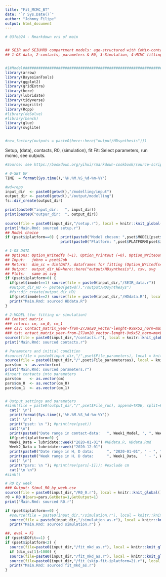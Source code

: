 ```yaml
---
title: "Fit_MCMC_BT"
date: "`r Sys.Date()`"
author: "Johnny Filipe"
output: html_document
---
```




```r
# 03feb24 - Rmarkdown vrs of main


## SEIR and SEIUHRD compartment models: age-structured with CoMix-contacts 
## 1-OS data, 2-contacts, parameters & R0, 3-Simulation, 4-MCMC fitting, plots & reports


#1#Model########################################################################
library(arrow)
library(BayesianTools)
library(ggplot2)
library(gridExtra)
library(here)
library(lubridate)
library(tidyverse)
library(magrittr)
library(Rcpp)
#library(deSolve)
#library(bench)
library(glue)
library(svglite)


#new_factory(outputs = paste0(here::here("output/HDsynthesis")))

```


Setup, (data), contacts, R0, (simulation), fit
Fit: Select parameters, run mcmc, see outputs.  


```r

#Source: see https://bookdown.org/yihui/rmarkdown-cookbook/source-script.html

# 0-SET UP
TIME  = format(Sys.time(),'%H.%M.%S_%d-%m-%Y')

#wd=repo
input_dir  <- paste0(getwd(),"/modelling/input")
output_dir <- paste0(getwd(),"/output/modelling")
fs::dir_create(output_dir)

print(paste0("input_dir:   ", input_dir))
print(paste0("outpur_dir:  ", output_dir))
  
source(file = paste0(input_dir,"/setup.r"), local = knitr::knit_global())
print("Main.Rmd: sourced setup.r")
## Model choice
if (pset$iplatform==0) { print(paste0("Model chosen: ",pset$MODEL[pset$imodel]))
                         print(paste0("Platform: ",pset$PLATFORM[pset$iplatform+1])) }

```

```r
# 1-OS DATA
## Options: Option_Writedfs (=1), Option_Printout (=0), Option_Writeout (=0), Freq_cutoff = 8
## Input:   jobno = pset$Job
## Return:  dim_sc = dim(DAT), dataframes for fitting (Option_Writedfs=1)
## Output:  output_dir_HD=here::here("output/HDsynthesis"), csv, svg 
## Plots:   same as svg
if (pset$iplatform>0) {
  if(pset$imodel==1) source(file = paste0(input_dir,"/SEIR_data.r"))
  #output_dir_HD <- paste0(getwd(),"/output/HDsynthesys")
  #fs::dir_create(output_dir_HD)
  if(pset$imodel==2) source(file = paste0(input_dir,"/HDdata.R"), local = knitr::knit_global())
  print("Main.Rmd: sourced HDdata.R")
}

```

```r
# 2-MODEL (for fitting or simulation)
## Contact matrix
### return: cm, cm_0, cm_1
### csv: Contact_matrix_year-from-27Jan20_vector-lenght-9x9x52_norm=maxEV1_x3
### txt: ontact_matrix_year-from-27Jan20_vector-lenght-9x9x52_norm=maxEV1_stats
source(file = paste0(input_dir,"/contacts.r"), local = knitr::knit_global())
print("Main.Rmd: sourced contacts.r")

# Parameters and initial condition
#source(file = paste0(input_dir,"/",pset$File_parameters), local = knitr::knit_global())
source(file = paste0(input_dir,"/",pset$File_parametersas), local = knitr::knit_global())
pars$cm  <- as.vector(cm)
print("Main.Rmd: sourced parameters.r")
#insert contacts into parameters
pars$cm    <- as.vector(cm)
pars$cm_0  <- as.vector(cm_0)
pars$cm_1  <- as.vector(cm_1)


# Output settings and parameters
#sink(file = paste0(output_dir,"/",pset$File_run), append=TRUE, split=FALSE)
  cat(" \n")
  print(format(Sys.time(),'%H.%M.%S_%d-%m-%Y'))
  cat(" \n")
  print("pset: \n "); #print(rev(pset))
  cat("\n")
  print(paste0("Date range in contact-data:   ", Week1_Model, ", ", Week2_Model)); cat("\n")
  if(pset$iplatform>0) {
  Week1_Data = lubridate::week("2020-01-01") #HDdata.R, HDdata.Rmd
  Week2_Data = lubridate::week("2020-12-01")
  print(paste0("Date range in H, D data:      ", "2020-01-01", " - ", "2020-12-01")); cat("\n")
  print(paste0("Week range in H, D data:      ", Week1_Data,   " - ", Week2_Data  )); cat("\n") }
  cat(" \n")
  print("pars: \n "); #print(rev(pars[-1])); #exclude cm
  cat("\n \n")
#sink()

# R0 by week
### Output: Simul_R0_by_week.csv
source(file = paste0(input_dir,"/R0_0.r"), local = knitr::knit_global())
r0 = R0_0(pars=pars,GetBeta=1,GetOutput=1)
print("Main.Rmd: sourced R0.r")

```

```r
if (pset$iplatform==0) {
  #source(file = paste0(input_dir,"/simulation.r"), local = knitr::knit_global()) 
  source(file = paste0(input_dir,"/simulation_as.r"), local = knitr::knit_global()) 
  print("Main.Rmd: sourced simulation.r") }

```

```r
##, eval = F}
if (pset$DOfit==1) {
if (pset$iplatform<2) {
  source(file=paste0(input_dir,"/fit_mkd_as.r"), local = knitr::knit_global()) } else {
  if (dim_sc[1]>1000) {
  source(file=paste0(input_dir,"/fit_mkd_as.r"), local = knitr::knit_global()) } else {
  source(file=paste0(input_dir,"/fit_(skip-fit-iplatform=2).r"), local = knitr::knit_global()) }      }
  print("Main.Rmd: sourced fit_mkd_as.r")
}
  

```

